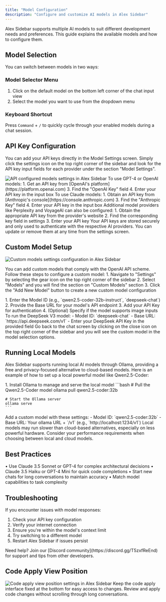 ```yaml
---
title: "Model Configuration"
description: "Configure and customize AI models in Alex Sidebar"
---
```


Alex Sidebar supports multiple AI models to suit different development needs and preferences. This guide explains the available models and how to configure them.

## Model Selection

You can switch between models in two ways:

### Model Selector Menu

1. Click on the default model on the bottom left corner of the chat input view
2. Select the model you want to use from the dropdown menu

### Keyboard Shortcut

Press `Command` + `/` to quickly cycle through your enabled models during a chat session.

## API Key Configuration

You can add your API keys directly in the Model Settings screen. Simply click the settings icon on the top right corner of the sidebar and look for the API key input fields for each provider under the section "Model Settings".

<Frame>
  <img
    src="/images/api-configured-models-settings.png"
    alt="API configured models settings in Alex Sidebar"
  />
</Frame>

<AccordionGroup>
  <Accordion title="OpenAI API Key">
    To use GPT-4 or OpenAI models:
    1. Get an API key from [OpenAI's platform](https://platform.openai.com)
    3. Find the "OpenAI Key" field
    4. Enter your API key in the input box
  </Accordion>

<Accordion title="Anthropic API Key">
  To use Claude models: 1. Obtain an API key from [Anthropic's
  console](https://console.anthropic.com) 3. Find the "Anthropic Key" field 4.
  Enter your API key in the input box
</Accordion>

  <Accordion title="Other Providers">
    Additional model providers like Perplexity and VoyageAI can also be configured:
    1. Obtain the appropriate API key from the provider's website
    2. Find the corresponding key field in settings
    3. Enter your API key
  </Accordion>
</AccordionGroup>

<Note>
  Your API keys are stored securely and only used to authenticate with the
  respective AI providers. You can update or remove them at any time from the
  settings screen.
</Note>

## Custom Model Setup

<Frame>
  <img
    src="/images/custom-models-settings.png"
    alt="Custom models settings configuration in Alex Sidebar"
  />
</Frame>

You can add custom models that comply with the OpenAI API scheme. Follow these steps to configure a custom model:
<Steps>
  <Step title="Add Custom Model">
    1. Navigate to "Settings" by selecting the gear icon on the top right corner of the sidebar
    2. Select "Models" and you will find the section on "Custom Models" section
    3. Click the "Add New Model" button to create a new custom model configuration
  </Step>

  <Step title="Configure Model Details">
    1. Enter the Model ID (e.g., `qwen2.5-coder-32b-instruct`, `deepseek-chat`)
    2. Provide the Base URL for your model's API endpoint
    3. Add your API Key for authentication
    4. (Optional) Specify if the model supports image inputs
  </Step>

<Step title="Example: DeepSeek V3 Model">
  To run the DeepSeek V3 model:
  - Model ID: `deepseek-chat`
  - Base URL: `https://api.deepseek.com/v1`
  - Enter your DeepSeek API Key in the provided field
</Step>

  <Step title="Finalize Setup">
    Go back to the chat screen by clicking on the close icon on the top right
    corner of the sidebar and you will see the custom model in the model
    selection options.
  </Step>
</Steps>

## Running Local Models

Alex Sidebar supports running local AI models through Ollama, providing a free and privacy-focused alternative to cloud-based models. Here is an example of how to set up a local powerful model like Qwen2.5-Coder:

<Steps>
  <Step title="Install Prerequisites">
    1. Install Ollama to manage and serve the local model
  </Step>
   
  <Step title="Set Up the Model">
    ```bash
    # Pull the Qwen2.5-Coder model
    ollama pull qwen2.5-coder:32b
    
    # Start the Ollama server
    ollama serve
    ```
  </Step>

  <Step title="Configure in Alex Sidebar">
    Add a custom model with these settings:
    - Model ID: `qwen2.5-coder:32b`
    - Base URL: Your ollama URL + `/v1` (e.g., `http://localhost:1234/v1`)
  </Step>
</Steps>

<Warning>
  Local models may run slower than cloud-based alternatives, especially on less
  powerful hardware. Consider your performance requirements when choosing
  between local and cloud models.
</Warning>

## Best Practices

<CardGroup cols={2}>
  <Card title="Model Selection Tips" icon="lightbulb">
    • Use Claude 3.5 Sonnet or GPT-4 for complex architectural decisions  
    • Claude 3.5 Haiku or GPT-4 Mini for quick code completions
  </Card>

  <Card title="Performance Optimization" icon="gauge">
    • Start new chats for long conversations to maintain accuracy  
    • Match model capabilities to task complexity
  </Card>
</CardGroup>

## Troubleshooting

If you encounter issues with model responses:

1. Check your API key configuration
2. Verify your internet connection
3. Ensure you're within the model's context limit
4. Try switching to a different model
5. Restart Alex Sidebar if issues persist

<Note>
  Need help? Join our [Discord community](https://discord.gg/T5zxfReEnd) for
  support and tips from other developers.
</Note>

## Code Apply View Position

<Frame>
  <img
    src="/images/code-apply-bottom-settings.png"
    alt="Code apply view position settings in Alex Sidebar"
  />
</Frame>

<CardGroup cols={2}>
  <Card title="Bottom Position">
    Keep the code apply interface fixed at the bottom for easy access to changes.
  </Card>
  <Card title="Improved Workflow">
    Review and apply code changes without scrolling through long conversations.
  </Card>
</CardGroup>